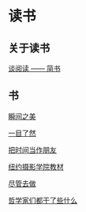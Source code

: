 =读书=

== 关于读书 ==
[[http://jianshu.io/c/yoprqz|谈阅读 —— 简书]]

== 书 ==
[[designing_the_moment|瞬间之美]]

[[designing_the_obvious|一目了然]]

[[bashijiandangzuopengyou|把时间当作朋友]]

[[niushe|纽约摄影学院教材]]

[[尽管去做]]

[[哲学家们都干了些什么]]
